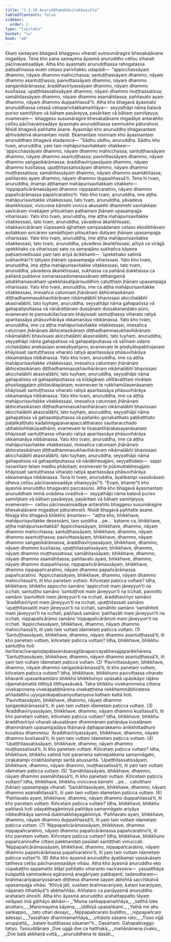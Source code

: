 ```yaml
---
title: "1.3.10 Anuruddhamahāvitakkasutta"
tableOfContents: false
sidebar:
  order: 2
type: "tipitaka"
basket: "su"
book: "a8"
---
```



<DynamicBreadcrumb />

<Division number="30" book="a8">

<Paragraph number="293" book="a8">
Ekaṃ samayaṃ bhagavā bhaggesu viharati suṃsumāragire bhesakaḷāvane migadāye. Tena kho pana samayena āyasmā anuruddho cetīsu viharati pācīnavaṃsadāye. Atha kho āyasmato anuruddhassa rahogatassa paṭisallīnassa evaṃ cetaso parivitakko udapādi—  “appicchassāyaṃ dhammo, nāyaṃ dhammo mahicchassa; santuṭṭhassāyaṃ dhammo, nāyaṃ dhammo asantuṭṭhassa; pavivittassāyaṃ dhammo, nāyaṃ dhammo saṅgaṇikārāmassa; āraddhavīriyassāyaṃ dhammo, nāyaṃ dhammo kusītassa; upaṭṭhitassatissāyaṃ dhammo, nāyaṃ dhammo muṭṭhassatissa; samāhitassāyaṃ dhammo, nāyaṃ dhammo asamāhitassa; paññavato ayaṃ dhammo, nāyaṃ dhammo duppaññassā”ti.
</Paragraph>

<Paragraph number="294" book="a8">
Atha kho bhagavā āyasmato anuruddhassa cetasā cetoparivitakkamaññāya—  seyyathāpi nāma balavā puriso samiñjitaṃ vā bāhaṃ pasāreyya, pasāritaṃ vā bāhaṃ samiñjeyya; evamevaṃ—  bhaggesu susumāragire bhesakaḷāvane migadāye antarahito cetīsu pācīnavaṃsadāye āyasmato anuruddhassa sammukhe pāturahosi. Nisīdi bhagavā paññatte āsane. Āyasmāpi kho anuruddho bhagavantaṃ abhivādetvā ekamantaṃ nisīdi. Ekamantaṃ nisinnaṃ kho āyasmantaṃ anuruddhaṃ bhagavā etadavoca—
</Paragraph>

<Paragraph number="295" book="a8">
“Sādhu sādhu, anuruddha. Sādhu kho tvaṃ, anuruddha, yaṃ taṃ mahāpurisavitakkaṃ vitakkesi—  ‘appicchassāyaṃ dhammo, nāyaṃ dhammo mahicchassa; santuṭṭhassāyaṃ dhammo, nāyaṃ dhammo asantuṭṭhassa; pavivittassāyaṃ dhammo, nāyaṃ dhammo saṅgaṇikārāmassa; āraddhavīriyassāyaṃ dhammo, nāyaṃ dhammo kusītassa; upaṭṭhitassatissāyaṃ dhammo, nāyaṃ dhammo muṭṭhassatissa; samāhitassāyaṃ dhammo, nāyaṃ dhammo asamāhitassa; paññavato ayaṃ dhammo, nāyaṃ dhammo duppaññassā’ti. Tena hi tvaṃ, anuruddha, imampi aṭṭhamaṃ mahāpurisavitakkaṃ vitakkehi—  ‘nippapañcārāmassāyaṃ dhammo nippapañcaratino, nāyaṃ dhammo papañcārāmassa papañcaratino’ti.
</Paragraph>

<Paragraph number="296" book="a8">
Yato kho tvaṃ, anuruddha, ime aṭṭha mahāpurisavitakke vitakkessasi, tato tvaṃ, anuruddha, yāvadeva ākaṅkhissasi, vivicceva kāmehi vivicca akusalehi dhammehi savitakkaṃ savicāraṃ vivekajaṃ pītisukhaṃ paṭhamaṃ jhānaṃ upasampajja viharissasi.
</Paragraph>

<Paragraph number="297" book="a8">
Yato kho tvaṃ, anuruddha, ime aṭṭha mahāpurisavitakke vitakkessasi, tato tvaṃ, anuruddha, yāvadeva ākaṅkhissasi, vitakkavicārānaṃ vūpasamā ajjhattaṃ sampasādanaṃ cetaso ekodibhāvaṃ avitakkaṃ avicāraṃ samādhijaṃ pītisukhaṃ dutiyaṃ jhānaṃ upasampajja viharissasi.
</Paragraph>

<Paragraph number="298" book="a8">
Yato kho tvaṃ, anuruddha, ime aṭṭha mahāpurisavitakke vitakkessasi, tato tvaṃ, anuruddha, yāvadeva ākaṅkhissasi, pītiyā ca virāgā upekkhako ca viharissasi sato ca sampajāno sukhañca kāyena paṭisaṃvedissasi yaṃ taṃ ariyā ācikkhanti—  ‘upekkhako satimā sukhavihārī’ti tatiyaṃ jhānaṃ upasampajja viharissasi.
</Paragraph>

<Paragraph number="299" book="a8">
Yato kho tvaṃ, anuruddha, ime aṭṭha mahāpurisavitakke vitakkessasi, tato tvaṃ, anuruddha, yāvadeva ākaṅkhissasi, sukhassa ca pahānā dukkhassa ca pahānā pubbeva somanassadomanassānaṃ atthaṅgamā adukkhamasukhaṃ upekkhāsatipārisuddhiṃ catutthaṃ jhānaṃ upasampajja viharissasi.
</Paragraph>

<Paragraph number="300" book="a8">
Yato kho tvaṃ, anuruddha, ime ca aṭṭha mahāpurisavitakke vitakkessasi, imesañca catunnaṃ jhānānaṃ ābhicetasikānaṃ diṭṭhadhammasukhavihārānaṃ nikāmalābhī bhavissasi akicchalābhī akasiralābhī, tato tuyhaṃ, anuruddha, seyyathāpi nāma gahapatissa vā gahapatiputtassa vā nānārattānaṃ dussānaṃ dussakaraṇḍako pūro; evamevaṃ te paṃsukūlacīvaraṃ khāyissati santuṭṭhassa viharato ratiyā aparitassāya phāsuvihārāya okkamanāya nibbānassa.
</Paragraph>

<Paragraph number="301" book="a8">
Yato kho tvaṃ, anuruddha, ime ca aṭṭha mahāpurisavitakke vitakkessasi, imesañca catunnaṃ jhānānaṃ ābhicetasikānaṃ diṭṭhadhammasukhavihārānaṃ nikāmalābhī bhavissasi akicchalābhī akasiralābhī, tato tuyhaṃ, anuruddha, seyyathāpi nāma gahapatissa vā gahapatiputtassa vā sālīnaṃ odano vicitakāḷako anekasūpo anekabyañjano; evamevaṃ te piṇḍiyālopabhojanaṃ khāyissati santuṭṭhassa viharato ratiyā aparitassāya phāsuvihārāya okkamanāya nibbānassa.
</Paragraph>

<Paragraph number="302" book="a8">
Yato kho tvaṃ, anuruddha, ime ca aṭṭha mahāpurisavitakke vitakkessasi, imesañca catunnaṃ jhānānaṃ ābhicetasikānaṃ diṭṭhadhammasukhavihārānaṃ nikāmalābhī bhavissasi akicchalābhī akasiralābhī, tato tuyhaṃ, anuruddha, seyyathāpi nāma gahapatissa vā gahapatiputtassa vā kūṭāgāraṃ ullittāvalittaṃ nivātaṃ phusitaggaḷaṃ pihitavātapānaṃ; evamevaṃ te rukkhamūlasenāsanaṃ khāyissati santuṭṭhassa viharato ratiyā aparitassāya phāsuvihārāya okkamanāya nibbānassa.
</Paragraph>

<Paragraph number="303" book="a8">
Yato kho tvaṃ, anuruddha, ime ca aṭṭha mahāpurisavitakke vitakkessasi, imesañca catunnaṃ jhānānaṃ ābhicetasikānaṃ diṭṭhadhammasukhavihārānaṃ nikāmalābhī bhavissasi akicchalābhī akasiralābhī, tato tuyhaṃ, anuruddha, seyyathāpi nāma gahapatissa vā gahapatiputtassa vā pallaṅko gonakatthato paṭikatthato paṭalikatthato kadalimigapavarapaccattharaṇo sauttaracchado ubhatolohitakūpadhāno; evamevaṃ te tiṇasanthārakasayanāsanaṃ khāyissati santuṭṭhassa viharato ratiyā aparitassāya phāsuvihārāya okkamanāya nibbānassa.
</Paragraph>

<Paragraph number="304" book="a8">
Yato kho tvaṃ, anuruddha, ime ca aṭṭha mahāpurisavitakke vitakkessasi, imesañca catunnaṃ jhānānaṃ ābhicetasikānaṃ diṭṭhadhammasukhavihārānaṃ nikāmalābhī bhavissasi akicchalābhī akasiralābhī, tato tuyhaṃ, anuruddha, seyyathāpi nāma gahapatissa vā gahapatiputtassa vā nānābhesajjāni, seyyathidaṃ—  sappi navanītaṃ telaṃ madhu phāṇitaṃ; evamevaṃ te pūtimuttabhesajjaṃ khāyissati santuṭṭhassa viharato ratiyā aparitassāya phāsuvihārāya okkamanāya nibbānassa. Tena hi tvaṃ, anuruddha, āyatikampi vassāvāsaṃ idheva cetīsu pācīnavaṃsadāye vihareyyāsī”ti. “Evaṃ, bhante”ti kho āyasmā anuruddho bhagavato paccassosi.
</Paragraph>

<Paragraph number="305" book="a8">
Atha kho bhagavā āyasmantaṃ anuruddhaṃ iminā ovādena ovaditvā—  seyyathāpi nāma balavā puriso samiñjitaṃ vā bāhaṃ pasāreyya, pasāritaṃ vā bāhaṃ samiñjeyya; evamevaṃ—  cetīsu pācīnavaṃsadāye antarahito bhaggesu susumāragire bhesakaḷāvane migadāye pāturahosīti. Nisīdi bhagavā paññatte āsane. Nisajja kho bhagavā bhikkhū āmantesi—  “aṭṭha kho, bhikkhave, mahāpurisavitakke desessāmi, taṃ suṇātha …pe…  katame ca, bhikkhave, aṭṭha mahāpurisavitakkā? Appicchassāyaṃ, bhikkhave, dhammo, nāyaṃ dhammo mahicchassa; santuṭṭhassāyaṃ, bhikkhave, dhammo, nāyaṃ dhammo asantuṭṭhassa; pavivittassāyaṃ, bhikkhave, dhammo, nāyaṃ dhammo saṅgaṇikārāmassa; āraddhavīriyassāyaṃ, bhikkhave, dhammo, nāyaṃ dhammo kusītassa; upaṭṭhitassatissāyaṃ, bhikkhave, dhammo, nāyaṃ dhammo muṭṭhassatissa; samāhitassāyaṃ, bhikkhave, dhammo, nāyaṃ dhammo asamāhitassa; paññavato ayaṃ, bhikkhave, dhammo, nāyaṃ dhammo duppaññassa; nippapañcārāmassāyaṃ, bhikkhave, dhammo nippapañcaratino, nāyaṃ dhammo papañcārāmassa papañcaratino.
</Paragraph>

<Paragraph number="306" book="a8">
‘Appicchassāyaṃ, bhikkhave, dhammo, nāyaṃ dhammo mahicchassā’ti, iti kho panetaṃ vuttaṃ. Kiñcetaṃ paṭicca vuttaṃ? Idha, bhikkhave, bhikkhu appiccho samāno ‘appicchoti maṃ jāneyyun’ti na icchati, santuṭṭho samāno ‘santuṭṭhoti maṃ jāneyyun’ti na icchati, pavivitto samāno ‘pavivittoti maṃ jāneyyun’ti na icchati, āraddhavīriyo samāno ‘āraddhavīriyoti maṃ jāneyyun’ti na icchati, upaṭṭhitassati samāno ‘upaṭṭhitassatīti maṃ jāneyyun’ti na icchati, samāhito samāno ‘samāhitoti maṃ jāneyyun’ti na icchati, paññavā samāno ‘paññavāti maṃ jāneyyun’ti na icchati, nippapañcārāmo samāno ‘nippapañcārāmoti maṃ jāneyyun’ti na icchati. ‘Appicchassāyaṃ, bhikkhave, dhammo, nāyaṃ dhammo mahicchassā’ti, iti yaṃ taṃ vuttaṃ idametaṃ paṭicca vuttaṃ. (1)
</Paragraph>

<Paragraph number="307" book="a8">
‘Santuṭṭhassāyaṃ, bhikkhave, dhammo, nāyaṃ dhammo asantuṭṭhassā’ti, iti kho panetaṃ vuttaṃ, kiñcetaṃ paṭicca vuttaṃ? Idha, bhikkhave, bhikkhu santuṭṭho hoti itarītaracīvarapiṇḍapātasenāsanagilānapaccayabhesajjaparikkhārena. ‘Santuṭṭhassāyaṃ, bhikkhave, dhammo, nāyaṃ dhammo asantuṭṭhassā’ti, iti yaṃ taṃ vuttaṃ idametaṃ paṭicca vuttaṃ. (2)
</Paragraph>

<Paragraph number="308" book="a8">
‘Pavivittassāyaṃ, bhikkhave, dhammo, nāyaṃ dhammo saṅgaṇikārāmassā’ti, iti kho panetaṃ vuttaṃ, kiñcetaṃ paṭicca vuttaṃ? Idha, bhikkhave, bhikkhuno pavivittassa viharato bhavanti upasaṅkamitāro bhikkhū bhikkhuniyo upāsakā upāsikāyo rājāno rājamahāmattā titthiyā titthiyasāvakā. Tatra bhikkhu vivekaninnena cittena vivekapoṇena vivekapabbhārena vivekaṭṭhena nekkhammābhiratena aññadatthu uyyojanikapaṭisaṃyuttaṃyeva kathaṃ kattā hoti. ‘Pavivittassāyaṃ, bhikkhave, dhammo, nāyaṃ dhammo saṅgaṇikārāmassā’ti, iti yaṃ taṃ vuttaṃ idametaṃ paṭicca vuttaṃ. (3)
</Paragraph>

<Paragraph number="309" book="a8">
‘Āraddhavīriyassāyaṃ, bhikkhave, dhammo, nāyaṃ dhammo kusītassā’ti, iti kho panetaṃ vuttaṃ, kiñcetaṃ paṭicca vuttaṃ? Idha, bhikkhave, bhikkhu āraddhavīriyo viharati akusalānaṃ dhammānaṃ pahānāya kusalānaṃ dhammānaṃ upasampadāya thāmavā daḷhaparakkamo anikkhittadhuro kusalesu dhammesu. ‘Āraddhavīriyassāyaṃ, bhikkhave, dhammo, nāyaṃ dhammo kusītassā’ti, iti yaṃ taṃ vuttaṃ idametaṃ paṭicca vuttaṃ. (4)
</Paragraph>

<Paragraph number="310" book="a8">
‘Upaṭṭhitassatissāyaṃ, bhikkhave, dhammo, nāyaṃ dhammo muṭṭhassatissā’ti, iti kho panetaṃ vuttaṃ. Kiñcetaṃ paṭicca vuttaṃ? Idha, bhikkhave, bhikkhu satimā hoti paramena satinepakkena samannāgato, cirakatampi cirabhāsitampi saritā anussaritā. ‘Upaṭṭhitassatissāyaṃ, bhikkhave, dhammo, nāyaṃ dhammo, muṭṭhassatissā’ti, iti yaṃ taṃ vuttaṃ idametaṃ paṭicca vuttaṃ. (5)
</Paragraph>

<Paragraph number="311" book="a8">
‘Samāhitassāyaṃ, bhikkhave, dhammo, nāyaṃ dhammo asamāhitassā’ti, iti kho panetaṃ vuttaṃ. Kiñcetaṃ paṭicca vuttaṃ? Idha, bhikkhave, bhikkhu vivicceva kāmehi …pe…  catutthaṃ jhānaṃ upasampajja viharati. ‘Samāhitassāyaṃ, bhikkhave, dhammo, nāyaṃ dhammo asamāhitassā’ti, iti yaṃ taṃ vuttaṃ idametaṃ paṭicca vuttaṃ. (6)
</Paragraph>

<Paragraph number="312" book="a8">
‘Paññavato ayaṃ, bhikkhave, dhammo, nāyaṃ dhammo duppaññassā’ti, iti kho panetaṃ vuttaṃ. Kiñcetaṃ paṭicca vuttaṃ? Idha, bhikkhave, bhikkhu paññavā hoti udayatthagāminiyā paññāya samannāgato ariyāya nibbedhikāya sammā dukkhakkhayagāminiyā. ‘Paññavato ayaṃ, bhikkhave, dhammo, nāyaṃ dhammo duppaññassā’ti, iti yaṃ taṃ vuttaṃ idametaṃ paṭicca vuttaṃ. (7)
</Paragraph>

<Paragraph number="313" book="a8">
‘Nippapañcārāmassāyaṃ, bhikkhave, dhammo nippapañcaratino, nāyaṃ dhammo papañcārāmassa papañcaratino’ti, iti kho panetaṃ vuttaṃ. Kiñcetaṃ paṭicca vuttaṃ? Idha, bhikkhave, bhikkhuno papañcanirodhe cittaṃ pakkhandati pasīdati santiṭṭhati vimuccati. ‘Nippapañcārāmassāyaṃ, bhikkhave, dhammo, nippapañcaratino, nāyaṃ dhammo papañcārāmassa papañcaratino’ti, iti yaṃ taṃ vuttaṃ idametaṃ paṭicca vuttan”ti. (8)
</Paragraph>

<Paragraph number="314" book="a8">
Atha kho āyasmā anuruddho āyatikampi vassāvāsaṃ tattheva cetīsu pācīnavaṃsadāye vihāsi. Atha kho āyasmā anuruddho eko vūpakaṭṭho appamatto ātāpī pahitatto viharanto nacirasseva—  yassatthāya kulaputtā sammadeva agārasmā anagāriyaṃ pabbajanti, tadanuttaraṃ—  brahmacariyapariyosānaṃ diṭṭheva dhamme sayaṃ abhiññā sacchikatvā upasampajja vihāsi. “Khīṇā jāti, vusitaṃ brahmacariyaṃ, kataṃ karaṇīyaṃ, nāparaṃ itthattāyā”ti abbhaññāsi. Aññataro ca panāyasmā anuruddho arahataṃ ahosīti. Atha kho āyasmā anuruddho arahattappatto tāyaṃ velāyaṃ imā gāthāyo abhāsi—
</Paragraph>

<Paragraph number="315" type="verses" book="a8">
_“Mama saṅkappamaññāya,_  
_satthā loke anuttaro;_  
_Manomayena kāyena,_  
_iddhiyā upasaṅkami._  

</Paragraph>

<Paragraph number="316" type="verses" book="a8">
_Yathā me ahu saṅkappo,_  
_tato uttari desayi;_  
_Nippapañcarato buddho,_  
_nippapañcaṃ adesayi._  

</Paragraph>

<Paragraph number="317" type="verses" book="a8">
_Tassāhaṃ dhammamaññāya,_  
_vihāsiṃ sāsane rato;_  
_Tisso vijjā anuppattā,_  
_kataṃ buddhassa sāsanan”ti._  


</Paragraph>
</Division>

<Paragraph number="318" type="center" book="a8">
Dasamaṃ.



</Paragraph>

<Paragraph number="319" type="center" book="a8">
Gahapativaggo tatiyo.



</Paragraph>

<Paragraph number="320" type="center" book="a8">
Tassuddānaṃ


</Paragraph>

<Paragraph number="321" type="verses" book="a8">
_Dve uggā dve ca hatthakā,_  
_mahānāmena jīvako;_  
_Dve balā akkhaṇā vuttā,_  
_anuruddhena te dasāti._
</Paragraph>